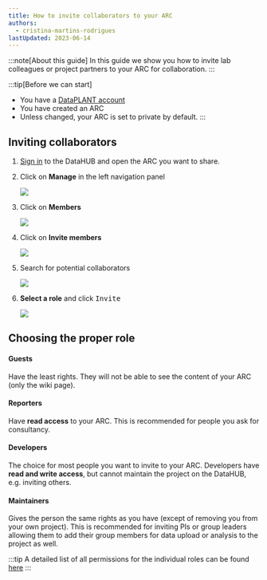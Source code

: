 ```yaml
---
title: How to invite collaborators to your ARC
authors: 
  - cristina-martins-rodrigues
lastUpdated: 2023-06-14
---
```



:::note[About this guide]
In this guide we show you how to invite lab colleagues or project partners to your ARC for collaboration.
:::

:::tip[Before we can start]
- You have a [DataPLANT account](https://register.nfdi4plants.org)
- You have created an ARC  
- Unless changed, your ARC is set to private by default.
:::

## Inviting collaborators

<Steps>

1. [Sign in](https://auth.nfdi4plants.org/realms/dataplant/login-actions/registration?client_id=account&tab_id=4bQkU161waI) to the DataHUB and open the ARC you want to share.

2. Click on **Manage** in the left navigation panel

    ![](@images/datahub/datahub-members-seq2.png)

1. Click on **Members**

    ![](@images/datahub/datahub-members-seq3.png)

4. Click on **Invite members**

    ![](@images/datahub/datahub-members-seq4.png)

5. Search for potential collaborators

    ![](@images/datahub/datahub-members-seq5.png)

6. **Select a role** and click <kbd>Invite</kbd>

    ![](@images/datahub/datahub-members-seq6.png)

</Steps>

## Choosing the proper role

#### Guests

Have the least rights. They will not be able to see the content of your ARC (only the wiki page).

#### Reporters

Have **read access** to your ARC. This is recommended for people you ask for consultancy.

#### Developers

The choice for most people you want to invite to your ARC. Developers have **read and write access**, but cannot maintain the project on the DataHUB, e.g. inviting others.

#### Maintainers

Gives the person the same rights as you have (except of removing you from your own project). This is recommended for inviting PIs or group leaders allowing them to add their group members for data upload or analysis to the project as well.

:::tip
A detailed list of all permissions for the individual roles can be found [here](https://docs.gitlab.com/ee/user/permissions.html)
:::